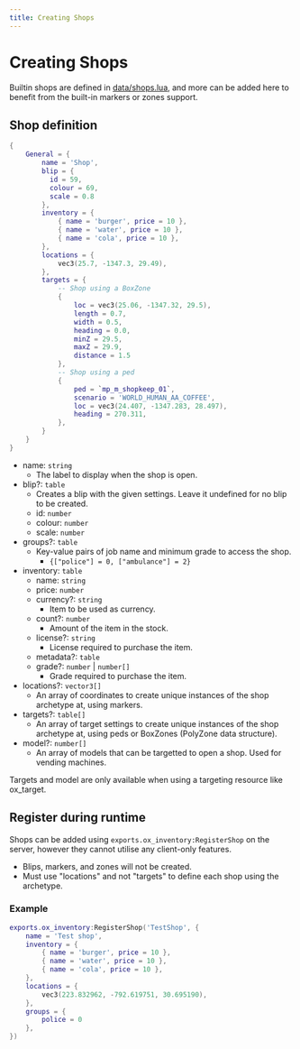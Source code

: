 ```yaml
---
title: Creating Shops
---
```


# Creating Shops

Builtin shops are defined in [data/shops.lua](https://github.com/overextended/ox_inventory/blob/main/data/shops.lua), and more can be added here to benefit from the built-in markers or zones support.

## Shop definition

```lua
{
    General = {
        name = 'Shop',
        blip = {
          id = 59,
          colour = 69,
          scale = 0.8
        },
        inventory = {
            { name = 'burger', price = 10 },
            { name = 'water', price = 10 },
            { name = 'cola', price = 10 },
        },
        locations = {
            vec3(25.7, -1347.3, 29.49),
        },
        targets = {
            -- Shop using a BoxZone
            {
                loc = vec3(25.06, -1347.32, 29.5),
                length = 0.7,
                width = 0.5,
                heading = 0.0,
                minZ = 29.5,
                maxZ = 29.9,
                distance = 1.5
            },
            -- Shop using a ped
            {
                ped = `mp_m_shopkeep_01`,
                scenario = 'WORLD_HUMAN_AA_COFFEE',
                loc = vec3(24.407, -1347.283, 28.497),
                heading = 270.311,
            },
        }
    }
}
```

- name: `string`
  - The label to display when the shop is open.
- blip?: `table`
  - Creates a blip with the given settings. Leave it undefined for no blip to be created.
  - id: `number`
  - colour: `number`
  - scale: `number`
- groups?: `table`
  - Key-value pairs of job name and minimum grade to access the shop.
    - `{["police"] = 0, ["ambulance"] = 2}`
- inventory: `table`
  - name: `string`
  - price: `number`
  - currency?: `string`
    - Item to be used as currency.
  - count?: `number`
    - Amount of the item in the stock.
  - license?: `string`
    - License required to purchase the item.
  - metadata?: `table`
  - grade?: `number` | `number[]`
    - Grade required to purchase the item.
- locations?: `vector3[]`
  - An array of coordinates to create unique instances of the shop archetype at, using markers.
- targets?: `table[]`
  - An array of target settings to create unique instances of the shop archetype at, using peds or BoxZones (PolyZone data structure).
- model?: `number[]`
  - An array of models that can be targetted to open a shop. Used for vending machines.

Targets and model are only available when using a targeting resource like ox_target.

## Register during runtime

Shops can be added using `exports.ox_inventory:RegisterShop` on the server, however they cannot utilise any client-only features.

- Blips, markers, and zones will not be created.
- Must use "locations" and not "targets" to define each shop using the archetype.

### Example

```lua
exports.ox_inventory:RegisterShop('TestShop', {
    name = 'Test shop',
    inventory = {
        { name = 'burger', price = 10 },
        { name = 'water', price = 10 },
        { name = 'cola', price = 10 },
    },
    locations = {
        vec3(223.832962, -792.619751, 30.695190),
    },
    groups = {
        police = 0
    },
})
```
